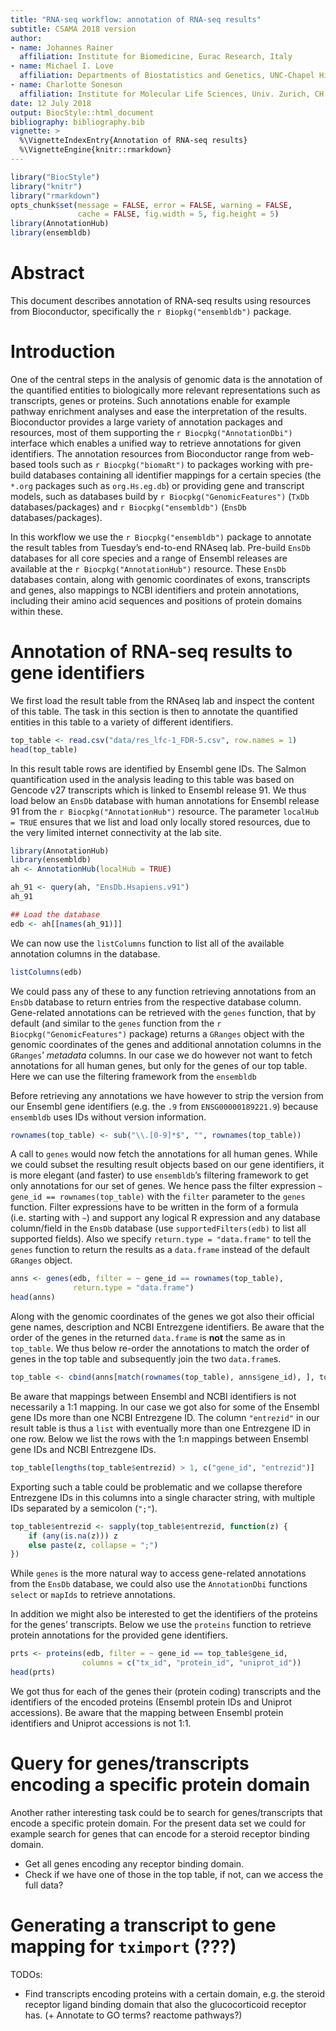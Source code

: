 ```yaml
---
title: "RNA-seq workflow: annotation of RNA-seq results"
subtitle: CSAMA 2018 version 
author:
- name: Johannes Rainer
  affiliation: Institute for Biomedicine, Eurac Research, Italy
- name: Michael I. Love
  affiliation: Departments of Biostatistics and Genetics, UNC-Chapel Hill, Chapel Hill, NC, US
- name: Charlotte Soneson
  affiliation: Institute for Molecular Life Sciences, Univ. Zurich, CH
date: 12 July 2018
output: BiocStyle::html_document
bibliography: bibliography.bib
vignette: >
  %\VignetteIndexEntry{Annotation of RNA-seq results}
  %\VignetteEngine{knitr::rmarkdown}
---
```


<!-- to compile this: rmarkdown::render("annotation-with-ensembldb.Rmd") -->

<!--
     # a list of all required libraries:
     reqlibs = sub(".*library\\(\"(.*?)\"\\).*","\\1",grep("library\\(",readLines("annotation-with-ensembldb.Rmd"),value=TRUE))
     find.package(reqlibs)
-->


```r
library("BiocStyle")
library("knitr")
library("rmarkdown")
opts_chunk$set(message = FALSE, error = FALSE, warning = FALSE,
               cache = FALSE, fig.width = 5, fig.height = 5)
library(AnnotationHub)
library(ensembldb)
```

# Abstract

This document describes annotation of RNA-seq results using resources from
Bioconductor, specifically the `r Biopkg("ensembldb")` package.

# Introduction

One of the central steps in the analysis of genomic data is the annotation of
the quantified entities to biologically more relevant representations such as
transcripts, genes or proteins. Such annotations enable for example pathway
enrichment analyses and ease the interpretation of the results. Bioconductor
provides a large variety of annotation packages and resources, most of them
supporting the `r Biocpkg("AnnotationDbi")` interface which enables a unified
way to retrieve annotations for given identifiers. The annotation resources from
Bioconductor range from web-based tools such as `r Biocpkg("biomaRt")` to
packages working with pre-build databases containing all identifier mappings for
a certain species (the `*.org` packages such as `org.Hs.eg.db`) or providing
gene and transcript models, such as databases build by `r
Biocpkg("GenomicFeatures")` (`TxDb` databases/packages) and `r
Biocpkg("ensembldb")` (`EnsDb` databases/packages).

In this workflow we use the `r Biocpkg("ensembldb")` package to annotate the
result tables from Tuesday's end-to-end RNAseq lab. Pre-build `EnsDb` databases
for all core species and a range of Ensembl releases are available at the `r
Biocpkg("AnnotationHub")` resource. These `EnsDb` databases contain, along with
genomic coordinates of exons, transcripts and genes, also mappings to NCBI
identifiers and protein annotations, including their amino acid sequences and
positions of protein domains within these.


# Annotation of RNA-seq results to gene identifiers

We first load the result table from the RNAseq lab and inspect the content of
this table. The task in this section is then to annotate the quantified entities
in this table to a variety of different identifiers.

```r
top_table <- read.csv("data/res_lfc-1_FDR-5.csv", row.names = 1)
head(top_table)
```

In this result table rows are identified by Ensembl gene IDs. The Salmon
quantification used in the analysis leading to this table was based on Gencode
v27 transcripts which is linked to Ensembl release 91. We thus load below an
`EnsDb` database with human annotations for Ensembl release 91 from the `r
Biocpkg("AnnotationHub")` resource. The parameter `localHub = TRUE` ensures that
we list and load only locally stored resources, due to the very limited internet
connectivity at the lab site.

```r
library(AnnotationHub)
library(ensembldb)
ah <- AnnotationHub(localHub = TRUE)

ah_91 <- query(ah, "EnsDb.Hsapiens.v91")
ah_91

## Load the database
edb <- ah[[names(ah_91)]]
```

We can now use the `listColumns` function to list all of the available
annotation columns in the database.

```r
listColumns(edb)
```

We could pass any of these to any function retrieving annotations from an
`EnsDb` database to return entries from the respective database
column. Gene-related annotations can be retrieved with the `genes` function,
that by default (and similar to the `genes` function from the `r
Biocpkg("GenomicFeatures")` package) returns a `GRanges` object with the genomic
coordinates of the genes and additional annotation columns in the `GRanges`'
*metadata* columns. In our case we do however not want to fetch annotations for
all human genes, but only for the genes of our top table. Here we can use the
filtering framework from the `ensembldb`

Before retrieving any annotations we have however to strip the version from our
Ensembl gene identifiers (e.g. the `.9` from `ENSG00000189221.9`) because
`ensembldb` uses IDs without version information.

```r
rownames(top_table) <- sub("\\.[0-9]*$", "", rownames(top_table))
```

A call to `genes` would now fetch the annotations for all human genes. While we
could subset the resulting result objects based on our gene identifiers, it is
more elegant (and faster) to use `ensembldb`'s filtering framework to get only
annotations for our set of genes. We hence pass the filter expression `~ gene_id
== rownames(top_table)` with the `filter` parameter to the `genes`
function. Filter expressions have to be written in the form of a formula
(i.e. starting with `~`) and support any logical R expression and any database
column/field in the `EnsDb` database (use `supportedFilters(edb)` to list all
supported fields). Also we specify `return.type = "data.frame"` to tell the
`genes` function to return the results as a `data.frame` instead of the default
`GRanges` object.

```r
anns <- genes(edb, filter = ~ gene_id == rownames(top_table),
              return.type = "data.frame")
head(anns)
```

Along with the genomic coordinates of the genes we got also their official gene
names, description and NCBI Entrezgene identifiers. Be aware that the order of
the genes in the returned `data.frame` is **not** the same as in `top_table`. We
thus below re-order the annotations to match the order of genes in the top table
and subsequently join the two `data.frame`s.

```r
top_table <- cbind(anns[match(rownames(top_table), anns$gene_id), ], top_table)
```

Be aware that mappings between Ensembl and NCBI identifiers is not necessarily a
1:1 mapping. In our case we got also for some of the Ensembl gene IDs more than
one NCBI Entrezgene ID. The column `"entrezid"` in our result table is thus a
`list` with eventually more than one Entrezgene ID in one row. Below we list the
rows with the 1:n mappings between Ensembl gene IDs and NCBI Entrezgene IDs.

```r
top_table[lengths(top_table$entrezid) > 1, c("gene_id", "entrezid")]
```

Exporting such a table could be problematic and we collapse therefore Entrezgene
IDs in this columns into a single character string, with multiple IDs
separated by a semicolon (`";"`).

```r
top_table$entrezid <- sapply(top_table$entrezid, function(z) {
    if (any(is.na(z))) z
    else paste(z, collapse = ";")
})
```

While `genes` is the more natural way to access gene-related annotations from
the `EnsDb` database, we could also use the `AnnotationDbi` functions `select`
or `mapIds` to retrieve annotations.

In addition we might also be interested to get the identifiers of the proteins
for the genes' transcripts. Below we use the `proteins` function to retrieve
protein annotations for the provided gene identifiers.

```r
prts <- proteins(edb, filter = ~ gene_id == top_table$gene_id,
                columns = c("tx_id", "protein_id", "uniprot_id"))
head(prts)
```

We got thus for each of the genes their (protein coding) transcripts and the
identifiers of the encoded proteins (Ensembl protein IDs and Uniprot
accessions). Be aware that the mapping between Ensembl protein identifiers and
Uniprot accessions is not 1:1.


# Query for genes/transcripts encoding a specific protein domain

Another rather interesting task could be to search for genes/transcripts that
encode a specific protein domain. For the present data set we could for example
search for genes that can encode for a steroid receptor binding domain.

+ Get all genes encoding any receptor binding domain.
+ Check if we have one of those in the top table, if not, can we access the full
  data?



# Generating a transcript to gene mapping for `tximport` (???)




TODOs:

+ Find transcripts encoding proteins with a certain domain, e.g. the steroid
  receptor ligand binding domain that also the glucocorticoid receptor has.
(+ Annotate to GO terms? reactome pathways?)

